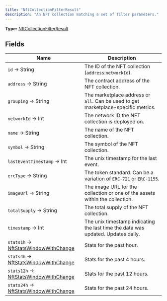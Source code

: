 ```yaml
---
title: "NftCollectionFilterResult"
description: "An NFT collection matching a set of filter parameters."
---
```


**Type:** [NftCollectionFilterResult](/api-reference/types/nftcollectionfilterresult)

## Fields

| Name | Description |
|------|-------------|
| `id` → String | The ID of the NFT collection (`address`:`networkId`). |
| `address` → String | The contract address of the NFT collection. |
| `grouping` → String | The marketplace address or `all`. Can be used to get marketplace-specific metrics. |
| `networkId` → Int | The network ID the NFT collection is deployed on. |
| `name` → String | The name of the NFT collection. |
| `symbol` → String | The symbol of the NFT collection. |
| `lastEventTimestamp` → Int | The unix timestamp for the last event. |
| `ercType` → String | The token standard. Can be a variation of `ERC-721` or `ERC-1155`. |
| `imageUrl` → String | The image URL for the collection or one of the assets within the collection. |
| `totalSupply` → String | The total supply of the NFT collection. |
| `timestamp` → Int | The unix timestamp indicating the last time the data was updated. Updates daily. |
| `stats1h` → [NftStatsWindowWithChange](/api-reference/types/nftstatswindowwithchange) | Stats for the past hour. |
| `stats4h` → [NftStatsWindowWithChange](/api-reference/types/nftstatswindowwithchange) | Stats for the past 4 hours. |
| `stats12h` → [NftStatsWindowWithChange](/api-reference/types/nftstatswindowwithchange) | Stats for the past 12 hours. |
| `stats24h` → [NftStatsWindowWithChange](/api-reference/types/nftstatswindowwithchange) | Stats for the past 24 hours. |

